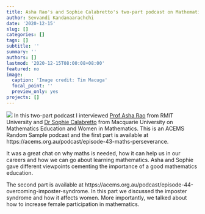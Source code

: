 ```yaml
---
title: Asha Rao's and Sophie Calabretto's two-part podcast on Mathematics Education and Imposter Syndrome
author: Sevvandi Kandanaarachchi
date: '2020-12-15'
slug: []
categories: []
tags: []
subtitle: ''
summary: ''
authors: []
lastmod: '2020-12-15T08:00:08+08:00'
featured: no
image:
  caption: 'Image credit: Tim Macuga'
  focal_point: ''
  preview_only: yes
projects: []
---
```

![](/img/Asha_and_Sophies_podcast.jpg)
In this two-part podcast I interviewed [Prof Asha Rao](https://www.rmit.edu.au/contact/staff-contacts/academic-staff/r/rao-professor-asha) from RMIT University and [Dr Sophie Calabretto](https://sophiecalabretto.github.io/) from Macquarie University on Mathematics Education and Women in Mathematics. This is an ACEMS Random Sample podcast and the first part is available at https://acems.org.au/podcast/episode-43-maths-perseverance.


It was a great chat on why maths is needed, how it can help us in our careers and how we can go about learning mathematics. Asha and Sophie gave different viewpoints cementing the importance of a good mathematics education. 

The second part is available at https://acems.org.au/podcast/episode-44-overcoming-imposter-syndrome.
In this part we discussed the imposter syndrome and how it affects women. More importantly, we talked about how to increase female participation in mathematics. 

